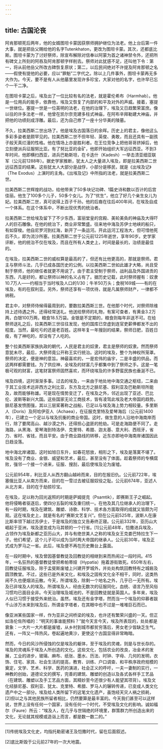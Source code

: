 ```yaml
---
---
---
```

title: 古国沦丧
---




阿肯那顿死后两年，他的女婿图坦卡蒙因获祭师拥护继位为法老。他上台后第一件大事，就是把岳父赐给他的名字Tutenkhaton，更改为图坦卡蒙。其次，还都底比斯。图坦卡蒙为了讨好祭师，除宣布解除对信奉以阿蒙为首之诸神禁令外，还把所有碑文上所刻的阿吞及阿肯那顿字样削去。祭师对此犹感不足，还叫他下令：第一，将从前他岳父所改古碑恢复原状；第二，以后民间绝对不许提及阿肯那顿之名——假使有提他的必要，应以“罪魁”二字代之。除以上几件事外，图坦卡蒙再无多大作为。今天，要不是有人从他墓里发现许多珍宝，大家对他的名字，也许早已忘个一干二净。

在图坦卡蒙之后，埃及出了一位比较有名的法老，就是霍伦希布（Harmhab）。他是一位用兵的能手，依靠他，埃及又恢复了内部的和平及对外的声威。接着，塞提一世继位。塞提一世是一位英明的法老，在他的治理下，埃及又日趋繁荣富庶。像以往的许多法老一样，他曾在凯尔奈克建多柱式神庙，在阿布辛拜勒建大神庙，并把他的功绩刻成浮雕。最后，还为自己修了一座十分华美的陵墓。

不久，拉美西斯二世出场了。他是埃及古国落日的余晖。历史上的君主，像他这么多彩多姿者是颇罕见的。拉美西斯二世不但年轻、英俊、勇敢，而且还具有一副孩子般天真烂漫的性格。他在情场上亦是胜利者。在王位竞争上把他哥哥挤掉后，他立刻便派兵征服努比亚。有了努比亚的金矿，他即开始组织大军远征西亚。不到3年时间，他即横扫西亚，进兵巴勒斯坦，在卡迭什（Kadesh）一举击溃亚细亚联军（公元前1288年）。据史学家推断，犹太人之大量进入埃及，即是拉美西斯二世远征西亚的结果。这些犹太人大部分是战俘，小部分是移民，就是《出埃及记》（The Exodus）上演时的主角。《出埃及记》中所指的法老，就是拉美西斯二世。

拉美西斯二世辉煌的战功，给他带来了50多块记功碑、1篇史诗和数以百计的后宫佳丽。他生了100多个儿子，50多个女儿。为了“优生”，他立了好几个亲生女儿为妃。拉美西斯二世，真可说得上百子千孙。他的后裔在往后400年间，在埃及自成一个体系。在这个体系中，不断出现优秀的统治者。

拉美西斯二世给埃及留下了不少东西，富丽堂皇的宫殿、美轮美奂的神庙及大得吓人的巨石雕像。在他的统治下，商业非常繁盛。往来地中海及苏伊士地峡的船只，有如穿梭。他自尼罗河到红海，新开了一条运河。开此运河工程浩大，但可惜他死后不久，即为流沙所塞。拉美西斯二世于公元前1225年逝世，享年90岁。史学家评断，他的统治不仅在埃及，而且在所有人类史上，时间是最长的，治绩是最佳的。

在埃及，拉美西斯二世的威权算是最高的了，但还有比他更高的，那就是祭师。君主与祭师斗法，几乎已成各国历史的公例。以拉美西斯二世如此雄才大略，尚且受制于祭师，他的继任者就更不用说了。由于君主受制于祭师，战利品及外国进贡的东西，凡是好的，都让祭师以神的名义占有了。据历史记载，此时祭师握有：奴隶10.7万人——约相当于当时埃及人口的1/30；牛羊50万头；食税169城——有的在埃及，有的在叙利亚。另外，祭师还享有一项优待，就是凡属祭师财产，一律都不纳税。

君主中，对祭师侍候得最周到的，要数拉美西斯三世。在他那个时代，对祭师除维持上述待遇之外，还得经常送礼。他送给祭师的礼物，有案可查者，有黄金3.2万两，白银100万两，粮食18.5万袋。金银是不定期的，粮食则每年非送不可。在给祭师送礼之后，拉美西斯三世往往发现，他的国库已空虚到连官吏薪俸都发不出的程度。当然，最吃亏的还是老百姓。这样年复一年搜刮的结果，祭师日肥，百姓日瘦，有了神吃的，却没有了人吃的。

整个拉美西斯家族执政的朝代，人民是君主的奴隶，君主是祭师的奴隶。然而祭师意犹未尽，最后，大祭师竟公开称王实行统治。这时的埃及，整个为神权所笼罩。祭师的决定，便是神的意旨。神最喜欢的，一是宏伟的庙宇，二是丰盛的供品，而这两样都需要钱。为了供应神，全埃及的财富几乎都集中到了祭师之手。这是一笔极可观的财富，这笔财富祭师固然喜欢，而环绕埃及的许多野蛮民族也垂涎不已。

埃及四境，这时渐渐多事。过去的埃及，一来由于地处地中海交通之枢纽，二来由于其工业技术远非西方之利比亚，东方及北方之腓尼基、叙利亚及巴勒斯坦所能及，故而能够称雄。可是现在情势变迁了，在埃及之外，邻近出现了亚述、巴比伦、波斯等新兴大国。这些国家无论工商技术，皆有凌驾此埃及老大帝国的趋势。腓尼基发愤图强，其以三层桨著称之战船，已足以与埃及海上势力相较量。多里斯人（Doris）及阿哈伊亚人（Achaea），在征服克里特及爱琴海后（公元前1400年），已建立一个足以与埃及抗衡的商业帝国。这时，做生意的人沿地中海南岸而行，除了要爬高山、越沙漠之外，还得担心盗匪的抢劫。可是走海路便不同了。走海路，从黑海、爱琴海到特洛伊、克里特、希腊、迦太基、意大利、西班牙，省力、省时、省钱，而且平安。由于商业路线的转移，近东亦即地中海南岸诸国因此日趋没落。

地中海北岸诸国，这时如旭日东升，如春花怒放，相形之下，埃及是落寞不堪了。埃及没有了商业、金银、威望和艺术，最后，甚至没有了体面。趁着祭师的专横腐败，强邻一个接一个进来，征服、搜刮，最后使埃及沦为废墟。

公元前954年，利比亚人从西方翻山越岭而来，目的在报旧仇。公元前722年，埃塞俄比亚人从南方而来，目的在一雪过去被征服奴役之耻。公元前674年，亚述人从北方来，目的在于劫掠珍宝。

在埃及，足以称为回光返照的时期是萨姆提克（Psamtik），即赛斯王子之崛起。他将侵略者驱逐后，使四分五裂的埃及重归统一。在他及其几位继承人的治理下，有一段时期，埃及在建筑、雕塑、诗歌、科学、技术各方面取得的成就又皆颇为可观。这在埃及史上，就是有名的“赛斯文艺复兴”。但在公元前525年，波斯人在康比斯率领下越过苏伊士，于是埃及的独立又告寿终正寝。公元前332年，亚历山大崛起于亚洲，埃及遂变成为马其顿的一个行省。[1]公元前48年，恺撒进兵埃及，占领作为埃及新都之亚历山大，并与有绝世美人之称的埃及女王克娄巴特拉生下一子。他们希望，这个儿子可以成为当时两大帝国的继承人。公元前30年，埃及正式成为罗马之一省。此后，埃及便不再在历史舞台上露面。

在一段时期中，埃及曾因基督教徒及回教徒的相继到来而热闹过一段时间。415年，一名狂热的基督教徒曾把希帕蒂娅（Hypatia）拖着游街致死。650年左右，回教徒征服埃及，除于孟斐斯废墟上兴建开罗城外，并处处构筑回教特有之城砦及圆顶教堂。不过，这些已是外来文化，和埃及之固有文化全不相干，同时，这类热闹不久也便烟消云散。今天，所谓埃及，除剩一个地名之外，几乎已一无所有。埃及已非埃及人的埃及。所谓埃及人，经由无数次的征服同化，血统、语言乃至风俗习惯均已面目全非。今天治理埃及城池的，不是回教徒就是英国人。多年来，埃及人似已习惯于接受外来统治。虽然，埃及还有金字塔，然而当一个埃及的仰慕者跋千山涉万水来到埃及后，所谓金字塔者，在其眼中也不过是一堆堆巨石而已。

像亚洲某些国家一样，作为亚非之间桥梁的埃及，也许还有繁荣兴盛的一天。但正如洛伦佐所唱的：“明天的事谁能预料？”就今天言今天，埃及所表现的，处处都是衰象：一大片一大片都是废墟，从乡村到城市都贫穷落后，男女老少皆缺乏生气。还有，一阵又一阵热风，卷起遍地黄沙，更使这个古国显得非常晦暗。

然而，今日的风沙所侵蚀的仅是埃及的躯体，至于埃及的灵魂，则是与世长存的。埃及的灵魂系于埃及人所创造的文化。这些文化，包括农业的改良，冶金术的发展，工业的进步，玻璃、麻布、纸张、墨水、历法、时钟、字母、几何的发明，衣饰、住宅、家具、社会生活的提高，教育、训练、户口调查、和平秩序政府规模的奠定，文学、艺术、科学、医药的演进，社会正义的呼吁，一夫一妻制的实行，一神教的创始，道德论文的撰写，完善的建筑、雕塑的创造以及各式各样手工艺品（在建筑、雕塑以及手工艺品方面，其精妙至今还很少有人能望其项背）。埃及文化经腓尼基、叙利亚、犹太、克里特、希腊、罗马人的辗转传递，已变成人类文化遗产中之一部分。埃及给人类所留下的这笔文化遗产，虽饱经天灾人祸之损耗，[2]但以之与其他民族所留者相比，仍然要算是最丰富的。今天我们甚至可以这样说，世界上没有任何一个国家，没有任何一个时代，不受埃及文化的影响。诚如福尔（Faure）所云：“埃及人，在几乎与世隔绝的环境里，群策群力所创造出来的文化，无论就其规模或造诣上而言，都是数一数二的。”



* * *



[1]传统埃及文化史，均指托勒密诸王及恺撒时代，留在后面叙述。

[2]底比斯毁于公元前27年的一次大地震。
